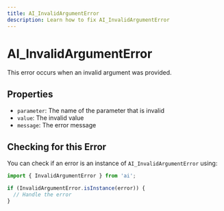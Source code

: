 ```yaml
---
title: AI_InvalidArgumentError
description: Learn how to fix AI_InvalidArgumentError
---
```


# AI_InvalidArgumentError

This error occurs when an invalid argument was provided.

## Properties

- `parameter`: The name of the parameter that is invalid
- `value`: The invalid value
- `message`: The error message

## Checking for this Error

You can check if an error is an instance of `AI_InvalidArgumentError` using:

```typescript
import { InvalidArgumentError } from 'ai';

if (InvalidArgumentError.isInstance(error)) {
  // Handle the error
}
```
